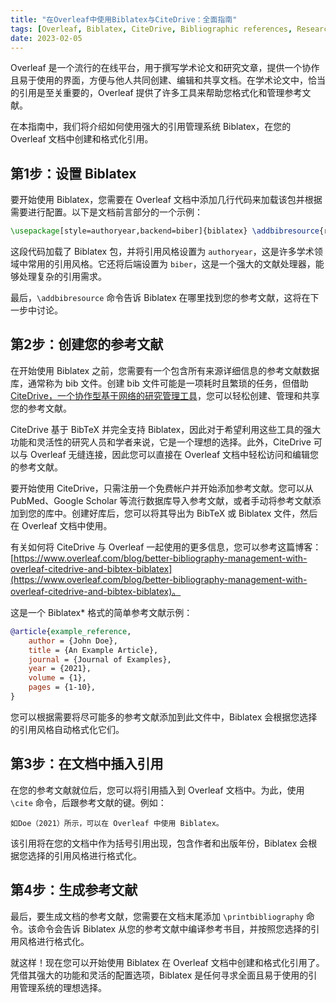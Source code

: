 ```yaml
---
title: "在Overleaf中使用Biblatex与CiteDrive：全面指南"
tags: [Overleaf, Biblatex, CiteDrive, Bibliographic references, Research management]
date: 2023-02-05
---
```


Overleaf 是一个流行的在线平台，用于撰写学术论文和研究文章，提供一个协作且易于使用的界面，方便与他人共同创建、编辑和共享文档。在学术论文中，恰当的引用是至关重要的，Overleaf 提供了许多工具来帮助您格式化和管理参考文献。

在本指南中，我们将介绍如何使用强大的引用管理系统 Biblatex，在您的 Overleaf 文档中创建和格式化引用。


<CiteDrive />

## 第1步：设置 Biblatex

要开始使用 Biblatex，您需要在 Overleaf 文档中添加几行代码来加载该包并根据需要进行配置。以下是文档前言部分的一个示例：

```latex
\usepackage[style=authoryear,backend=biber]{biblatex} \addbibresource{references.bib}
```

这段代码加载了 Biblatex 包，并将引用风格设置为 `authoryear`，这是许多学术领域中常用的引用风格。它还将后端设置为 `biber`，这是一个强大的文献处理器，能够处理复杂的引用需求。

最后，`\addbibresource` 命令告诉 Biblatex 在哪里找到您的参考文献，这将在下一步中讨论。

## 第2步：创建您的参考文献

在开始使用 Biblatex 之前，您需要有一个包含所有来源详细信息的参考文献数据库，通常称为 bib 文件。创建 bib 文件可能是一项耗时且繁琐的任务，但借助 [CiteDrive，一个协作型基于网络的研究管理工具](https://www.citedrive.com/)，您可以轻松创建、管理和共享您的参考文献。

CiteDrive 基于 BibTeX 并完全支持 Biblatex，因此对于希望利用这些工具的强大功能和灵活性的研究人员和学者来说，它是一个理想的选择。此外，CiteDrive 可以与 Overleaf 无缝连接，因此您可以直接在 Overleaf 文档中轻松访问和编辑您的参考文献。

要开始使用 CiteDrive，只需注册一个免费帐户并开始添加参考文献。您可以从 PubMed、Google Scholar 等流行数据库导入参考文献，或者手动将参考文献添加到您的库中。创建好库后，您可以将其导出为 BibTeX 或 Biblatex 文件，然后在 Overleaf 文档中使用。

有关如何将 CiteDrive 与 Overleaf 一起使用的更多信息，您可以参考这篇博客：[https://www.overleaf.com/blog/better-bibliography-management-with-overleaf-citedrive-and-bibtex-biblatex](https://www.overleaf.com/blog/better-bibliography-management-with-overleaf-citedrive-and-bibtex-biblatex)。

这是一个 Biblatex* 格式的简单参考文献示例：

```bibtex
@article{example_reference,   
	author = {John Doe},   
	title = {An Example Article},   
	journal = {Journal of Examples},   
	year = {2021},   
	volume = {1},   
	pages = {1-10}, 
}
```

您可以根据需要将尽可能多的参考文献添加到此文件中，Biblatex 会根据您选择的引用风格自动格式化它们。

## 第3步：在文档中插入引用

在您的参考文献就位后，您可以将引用插入到 Overleaf 文档中。为此，使用 `\cite` 命令，后跟参考文献的键。例如：

`如Doe（2021）所示，可以在 Overleaf 中使用 Biblatex。`

该引用将在您的文档中作为括号引用出现，包含作者和出版年份，Biblatex 会根据您选择的引用风格进行格式化。

## 第4步：生成参考文献

最后，要生成文档的参考文献，您需要在文档末尾添加 `\printbibliography` 命令。该命令会告诉 Biblatex 从您的参考文献中编译参考书目，并按照您选择的引用风格进行格式化。

就这样！现在您可以开始使用 Biblatex 在 Overleaf 文档中创建和格式化引用了。凭借其强大的功能和灵活的配置选项，Biblatex 是任何寻求全面且易于使用的引用管理系统的理想选择。
